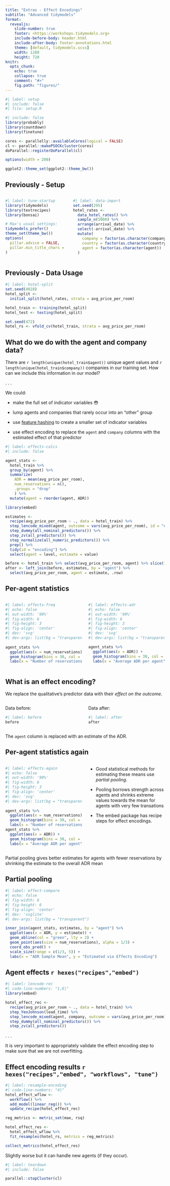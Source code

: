 ```yaml
---
title: "Extras - Effect Encodings"
subtitle: "Advanced tidymodels"
format:
  revealjs: 
    slide-number: true
    footer: <https://workshops.tidymodels.org>
    include-before-body: header.html
    include-after-body: footer-annotations.html
    theme: [default, tidymodels.scss]
    width: 1280
    height: 720
knitr:
  opts_chunk: 
    echo: true
    collapse: true
    comment: "#>"
    fig.path: "figures/"
---
```


```r
#| label: setup
#| include: false
#| file: setup.R
```

```r
#| include: false
library(probably)
library(countdown)
library(finetune)

cores <- parallelly::availableCores(logical = FALSE)
cl <- parallel::makePSOCKcluster(cores)
doParallel::registerDoParallel(cl)

options(width = 200)

ggplot2::theme_set(ggplot2::theme_bw())
```

## Previously - Setup

:::: {.columns}

::: {.column width="40%"}

```r
#| label: tune-startup
library(tidymodels)
library(textrecipes)
library(bonsai)

# Max's usual settings: 
tidymodels_prefer()
theme_set(theme_bw())
options(
  pillar.advice = FALSE, 
  pillar.min_title_chars = Inf
)
```

:::

::: {.column width="60%"}

```r
#| label: data-import
set.seed(295)
hotel_rates <- 
  data_hotel_rates() %>% 
  sample_n(5000) %>% 
  arrange(arrival_date) %>% 
  select(-arrival_date) %>% 
  mutate(
    company = factor(as.character(company)),
    country = factor(as.character(country)),
    agent = factor(as.character(agent))
  )
```


:::

::::


## Previously - Data Usage

```r
#| label: hotel-split
set.seed(4028)
hotel_split <-
  initial_split(hotel_rates, strata = avg_price_per_room)

hotel_train <- training(hotel_split)
hotel_test <- testing(hotel_split)

set.seed(472)
hotel_rs <- vfold_cv(hotel_train, strata = avg_price_per_room)
```


## What do we do with the agent and company data? 

There are `r length(unique(hotel_train$agent))` unique agent values and `r length(unique(hotel_train$company))` companies in our training set. How can we include this information in our model?

. . .

We could:

-   make the full set of indicator variables 😳

-   lump agents and companies that rarely occur into an "other" group

-   use [feature hashing](https://www.tmwr.org/categorical.html#feature-hashing) to create a smaller set of indicator variables

-   use effect encoding to replace the `agent` and `company` columns with the estimated effect of that predictor



```r
#| label: effects-calcs 
#| include: false

agent_stats <- 
  hotel_train %>%
  group_by(agent) %>%
  summarize(
    ADR = mean(avg_price_per_room), 
    num_reservations = n(),
    .groups = "drop"
    ) %>%
  mutate(agent = reorder(agent, ADR))

library(embed)

estimates <- 
  recipe(avg_price_per_room ~ ., data = hotel_train) %>% 
  step_lencode_mixed(agent, outcome = vars(avg_price_per_room), id = "encoding") %>%   #<<
  step_dummy(all_nominal_predictors()) %>% 
  step_zv(all_predictors()) %>% 
  step_normalize(all_numeric_predictors()) %>% 
  prep() %>% 
  tidy(id = "encoding") %>% 
  select(agent = level, estimate = value)

before <- hotel_train %>% select(avg_price_per_room, agent) %>% slice(1:7) %>% add_rowindex()
after <- left_join(before, estimates, by = "agent") %>% 
  select(avg_price_per_room, agent = estimate, .row)
```


## Per-agent statistics {.annotation}

::: columns
::: {.column width="50%"}
```r
#| label: effects-freq 
#| echo: false
#| out-width: '90%'
#| fig-width: 6
#| fig-height: 3
#| fig-align: 'center'
#| dev: 'svg'
#| dev-args: list(bg = "transparent")
  
agent_stats %>%   
  ggplot(aes(x = num_reservations)) +
  geom_histogram(bins = 30, col = "blue", fill = "blue", alpha = 1/3) +
  labs(x = "Number of reservations per agent")
```
:::

::: {.column width="50%"}
```r
#| label: effects-adr 
#| echo: false
#| out-width: '90%'
#| fig-width: 6
#| fig-height: 3
#| fig-align: 'center'
#| dev: 'svg'
#| dev-args: list(bg = "transparent")

agent_stats %>%   
  ggplot(aes(x = ADR)) +
  geom_histogram(bins = 30, col = "red", fill = "red", alpha = 1/3) +
  labs(x = "Average ADR per agent")
```
:::
:::


## What is an effect encoding?

We replace the qualitative’s predictor data with their _effect on the outcome_. 

::: columns
::: {.column width="50%"}
Data before:

```r
#| label: before
before
```

:::

::: {.column width="50%"}

Data after:

```r
#| label: after
after
```

:::
:::

The `agent` column is replaced with an estimate of the ADR. 


## Per-agent statistics again 

::: columns
::: {.column width="50%"}
```r
#| label: effects-again 
#| echo: false
#| out-width: '90%'
#| fig-width: 6
#| fig-height: 3
#| fig-align: 'center'
#| dev: 'svg'
#| dev-args: list(bg = "transparent")
  
agent_stats %>%   
  ggplot(aes(x = num_reservations)) +
  geom_histogram(bins = 30, col = "blue", fill = "blue", alpha = 1/3) +
  labs(x = "Number of reservations per agent")
agent_stats %>%   
  ggplot(aes(x = ADR)) +
  geom_histogram(bins = 30, col = "red", fill = "red", alpha = 1/3) +
  labs(x = "Average ADR per agent")
```
:::

::: {.column width="50%"}

- Good statistical methods for estimating these means use *partial pooling*.


- Pooling borrows strength across agents and shrinks extreme values towards the mean for agents with very few transations


- The embed package has recipe steps for effect encodings.

:::
:::


:::notes
Partial pooling gives better estimates for agents with fewer reservations by shrinking the estimate to the overall ADR mean


:::

## Partial pooling

```r
#| label: effect-compare 
#| echo: false
#| fig-width: 6
#| fig-height: 6
#| fig-align: 'center'
#| dev: 'svglite'
#| dev-args: list(bg = "transparent")

inner_join(agent_stats, estimates, by = "agent") %>% 
  ggplot(aes(x = ADR, y = estimate)) + 
  geom_abline(col = "green", lty = 2) +
  geom_point(aes(size = num_reservations), alpha = 1/3) +
  coord_obs_pred() +
  scale_size(range = c(1/3, 5)) +
  labs(x = "ADR Sample Mean", y = "Estimated via Effects Encoding")
```

## Agent effects `r hexes("recipes","embed")` {.annotation}

```r
#| label: lencode-rec
#| code-line-numbers: "1,6|"
library(embed)

hotel_effect_rec <-
  recipe(avg_price_per_room ~ ., data = hotel_train) %>% 
  step_YeoJohnson(lead_time) %>%
  step_lencode_mixed(agent, company, outcome = vars(avg_price_per_room)) %>%
  step_dummy(all_nominal_predictors()) %>%
  step_zv(all_predictors())
```

. . .

It is very important to appropriately validate the effect encoding step to make sure that we are not overfitting.

## Effect encoding results `r hexes("recipes","embed", "workflows", "tune")`

```r
#| label: resample-encoding
#| code-line-numbers: "4|"
hotel_effect_wflow <-
  workflow() %>%
  add_model(linear_reg()) %>% 
  update_recipe(hotel_effect_rec)

reg_metrics <- metric_set(mae, rsq)

hotel_effect_res <-
  hotel_effect_wflow %>%
  fit_resamples(hotel_rs, metrics = reg_metrics)

collect_metrics(hotel_effect_res)
```

Slightly worse but it can handle new agents (if they occur).

```r
#| label: teardown
#| include: false

parallel::stopCluster(cl)

```

